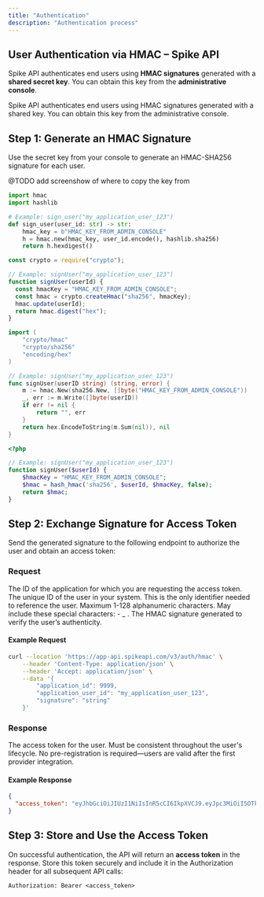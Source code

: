```yaml
---
title: "Authentication"
description: "Authentication process"
---
```


## User Authentication via HMAC – Spike API

Spike API authenticates end users using **HMAC signatures** generated with a **shared secret key**. You can obtain this key from the **administrative console**.

Spike API authenticates end users using HMAC signatures generated with a shared key. You can obtain this key from the administrative console.

## Step 1: Generate an HMAC Signature

Use the secret key from your console to generate an HMAC-SHA256 signature for each user.

@TODO add screenshow of where to copy the key from

<CodeGroup>

```python [Python]
import hmac
import hashlib

# Example: sign_user("my_application_user_123")
def sign_user(user_id: str) -> str:
    hmac_key = b"HMAC_KEY_FROM_ADMIN_CONSOLE"
    h = hmac.new(hmac_key, user_id.encode(), hashlib.sha256)
    return h.hexdigest()
```

```javascript [JavaScript]
const crypto = require("crypto");

// Example: signUser("my_application_user_123")
function signUser(userId) {
  const hmacKey = "HMAC_KEY_FROM_ADMIN_CONSOLE";
  const hmac = crypto.createHmac("sha256", hmacKey);
  hmac.update(userId);
  return hmac.digest("hex");
}
```

```go [Go]
import (
	"crypto/hmac"
	"crypto/sha256"
	"encoding/hex"
)

// Example: signUser("my_application_user_123")
func signUser(userID string) (string, error) {
	m := hmac.New(sha256.New, []byte("HMAC_KEY_FROM_ADMIN_CONSOLE"))
	_, err := m.Write([]byte(userID))
	if err != nil {
		return "", err
	}
	return hex.EncodeToString(m.Sum(nil)), nil
}
```

```php [PHP]
<?php

// Example: signUser("my_application_user_123")
function signUser($userId) {
    $hmacKey = "HMAC_KEY_FROM_ADMIN_CONSOLE";
    $hmac = hash_hmac('sha256', $userId, $hmacKey, false);
    return $hmac;
}
```

</CodeGroup>

## Step 2: Exchange Signature for Access Token

Send the generated signature to the following endpoint to authorize the user and obtain an access token:

### Request

<ParamField body="application_id" type="string" required>
  The ID of the application for which you are requesting the access token.
</ParamField>

<ParamField body="application_user_id" type="string" required>
  The unique ID of the user in your system. This is the only identifier needed
  to reference the user. Maximum 1-128 alphanumeric characters. May include
  these special characters: - _ .
</ParamField>

<ParamField body="signature" type="string" required>
  The HMAC signature generated to verify the user’s authenticity.
</ParamField>

#### Example Request

```bash
curl --location 'https://app-api.spikeapi.com/v3/auth/hmac' \
    --header 'Content-Type: application/json' \
    --header 'Accept: application/json' \
    --data '{
        "application_id": 9999,
        "application_user_id": "my_application_user_123",
        "signature": "string"
    }'
```

### Response

<ResponseField name="access_token" type="string" required>
  The access token for the user. Must be consistent throughout the user's
  lifecycle. No pre-registration is required—users are valid after the first
  provider integration.
</ResponseField>

#### Example Response

```json
{
  "access_token": "eyJhbGciOiJIUzI1NiIsInR5cCI6IkpXVCJ9.eyJpc3MiOiI5OTk5Iiwic3ViIjoiYXBwbGljYXRpb24tdXNlci1pZC0xMjMifQ.XnI1y4tkRjdiSeHwUqdmk9em-hTPojtMzbOU30nMd_Y"
}
```

## Step 3: Store and Use the Access Token

On successful authentication, the API will return an **access token** in the response. Store this token securely and include it in the Authorization header for all subsequent API calls:

`Authorization: Bearer <access_token>`
